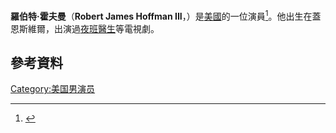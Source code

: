 {{Infobox person
| name = Robert Hoffman
| image = Robert Hoffman LF adjusted.jpg
| imagesize = 230px
| caption = 
| birth_date = {{birth date and age|1980|9|21}}
| birth_name = Robert James Hoffman III
| birth_place = 美國[[蓋恩斯維爾_(佛羅里達州)|蓋恩斯維爾 (佛羅里達州)]]
| occupation = 演員
| yearsactive = 2003–現在
}}
'''羅伯特·霍夫曼'''（'''Robert James Hoffman III'''，{{bd|1980年|9月21日}}）是[[美國|美國]]的一位演員<ref>{{Cite web|title = Robert Hoffman Biography|url = http://www.buddytv.com/info/robert-hoffman-info.aspx|website = www.buddytv.com|accessdate = 2015-10-30|archive-url = https://web.archive.org/web/20151009002920/http://www.buddytv.com/info/robert-hoffman-info.aspx|archive-date = 2015-10-09|dead-url = yes}}</ref>。他出生在蓋恩斯維爾，出演過[[夜班醫生|夜班醫生]]等電視劇。
==參考資料==
{{reflist}}
[[Category:美国男演员|Category:美国男演员]]